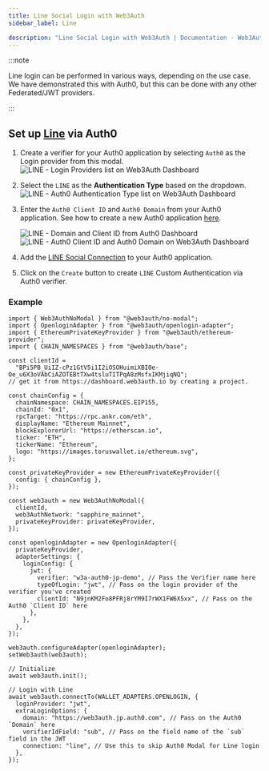 ```yaml
---
title: Line Social Login with Web3Auth
sidebar_label: Line

description: "Line Social Login with Web3Auth | Documentation - Web3Auth"
---
```


:::note

Line login can be performed in various ways, depending on the use case. We have demonstrated this
with Auth0, but this can be done with any other Federated/JWT providers.

:::

## Set up [Line](https://marketplace.auth0.com/integrations/line-social-connection) via Auth0

1. Create a verifier for your Auth0 application by selecting `Auth0` as the Login provider from this
   modal.
   ![LINE - Login Providers list on Web3Auth Dashboard](/images/dashboard/create-verifier-auth0.png)
2. Select the `LINE` as the **Authentication Type** based on the dropdown.
   ![LINE - Auth0 Authentication Type list on Web3Auth Dashboard](/images/dashboard/create-verifier-google.png)
3. Enter the `Auth0 Client ID` and `Auth0 Domain` from your Auth0 application. See how to create a
   new Auth0 application [here](https://auth0.com/docs/quickstart/webapp/).

   ![LINE - Domain and Client ID from Auth0 Dashboard](/images/dashboard/create-verifier-auth0-filled-common.png)
   ![LINE - Auth0 Client ID and Auth0 Domain on Web3Auth Dashboard](/images/dashboard/create-verifier-auth0-unfilled.png)

4. Add the
   [LINE Social Connection](https://marketplace.auth0.com/integrations/line-social-connection) to
   your Auth0 application.
5. Click on the `Create` button to create `LINE` Custom Authentication via Auth0 verifier.

### Example

```tsx
import { Web3AuthNoModal } from "@web3auth/no-modal";
import { OpenloginAdapter } from "@web3auth/openlogin-adapter";
import { EthereumPrivateKeyProvider } from "@web3auth/ethereum-provider";
import { CHAIN_NAMESPACES } from "@web3auth/base";

const clientId =
  "BPi5PB_UiIZ-cPz1GtV5i1I2iOSOHuimiXBI0e-Oe_u6X3oVAbCiAZOTEBtTXw4tsluTITPqA8zMsfxIKMjiqNQ";
// get it from https://dashboard.web3auth.io by creating a project.

const chainConfig = {
  chainNamespace: CHAIN_NAMESPACES.EIP155,
  chainId: "0x1",
  rpcTarget: "https://rpc.ankr.com/eth",
  displayName: "Ethereum Mainnet",
  blockExplorerUrl: "https://etherscan.io",
  ticker: "ETH",
  tickerName: "Ethereum",
  logo: "https://images.toruswallet.io/ethereum.svg",
};

const privateKeyProvider = new EthereumPrivateKeyProvider({
  config: { chainConfig },
});

const web3auth = new Web3AuthNoModal({
  clientId,
  web3AuthNetwork: "sapphire_mainnet",
  privateKeyProvider: privateKeyProvider,
});

const openloginAdapter = new OpenloginAdapter({
  privateKeyProvider,
  adapterSettings: {
    loginConfig: {
      jwt: {
        verifier: "w3a-auth0-jp-demo", // Pass the Verifier name here
        typeOfLogin: "jwt", // Pass on the login provider of the verifier you've created
        clientId: "N9jnKM2Fo8PFRj8rYM9I7rWX1FW6X5xx", // Pass on the Auth0 `Client ID` here
      },
    },
  },
});

web3auth.configureAdapter(openloginAdapter);
setWeb3auth(web3auth);

// Initialize
await web3auth.init();

// Login with Line
await web3auth.connectTo(WALLET_ADAPTERS.OPENLOGIN, {
  loginProvider: "jwt",
  extraLoginOptions: {
    domain: "https://web3auth.jp.auth0.com", // Pass on the Auth0 `Domain` here
    verifierIdField: "sub", // Pass on the field name of the `sub` field in the JWT
    connection: "line", // Use this to skip Auth0 Modal for Line login
  },
});
```
